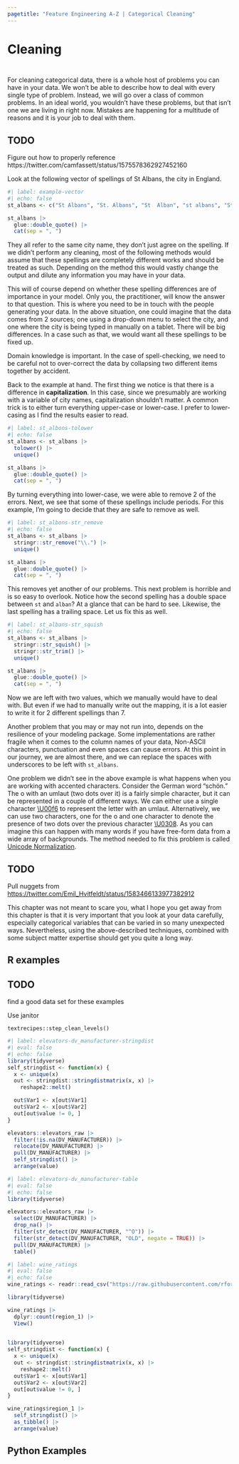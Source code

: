```yaml
---
pagetitle: "Feature Engineering A-Z | Categorical Cleaning"
---
```


# Cleaning {#sec-categorical-cleaning}

::: {style="visibility: hidden; height: 0px;"}
## Cleaning
:::

For cleaning categorical data, there is a whole host of problems you can have in your data.
We won't be able to describe how to deal with every single type of problem.
Instead, we will go over a class of common problems.
In an ideal world, you wouldn't have these problems, but that isn't one we are living in right now.
Mistakes are happening for a multitude of reasons and it is your job to deal with them.

::: callout-caution
# TODO

Figure out how to properly reference https://twitter.com/camfassett/status/1575578362927452160
:::

Look at the following vector of spellings of St Albans, the city in England.

```r
#| label: example-vector
#| echo: false
st_albans <- c("St Albans", "St. Albans", "St  Alban", "st albans", "St. Alban", "St Albans ", "st Albans")

st_albans |>
  glue::double_quote() |>
  cat(sep = ", ")
```

They all refer to the same city name, they don't just agree on the spelling.
If we didn't perform any cleaning, most of the following methods would assume that these spellings are completely different works and should be treated as such.
Depending on the method this would vastly change the output and dilute any information you may have in your data.

This will of course depend on whether these spelling differences are of importance in your model.
Only you, the practitioner, will know the answer to that question.
This is where you need to be in touch with the people generating your data.
In the above situation, one could imagine that the data comes from 2 sources; one using a drop-down menu to select the city, and one where the city is being typed in manually on a tablet.
There will be big differences.
In a case such as that, we would want all these spellings to be fixed up.

Domain knowledge is important.
In the case of spell-checking, we need to be careful not to over-correct the data by collapsing two different items together by accident.

Back to the example at hand.
The first thing we notice is that there is a difference in **capitalization**.
In this case, since we presumably are working with a variable of city names, capitalization shouldn't matter.
A common trick is to either turn everything upper-case or lower-case.
I prefer to lower-casing as I find the results easier to read.

```r
#| label: st_albons-tolower
#| echo: false
st_albans <- st_albans |>
  tolower() |>
  unique()

st_albans |>
  glue::double_quote() |>
  cat(sep = ", ")
```

By turning everything into lower-case, we were able to remove 2 of the errors.
Next, we see that some of these spellings include periods.
For this example, I'm going to decide that they are safe to remove as well.

```r
#| label: st_albons-str_remove
#| echo: false
st_albans <- st_albans |>
  stringr::str_remove("\\.") |>
  unique()

st_albans |>
  glue::double_quote() |>
  cat(sep = ", ")
```

This removes yet another of our problems.
This next problem is horrible and is so easy to overlook.
Notice how the second spelling has a double space between `st` and `alban`?
At a glance that can be hard to see.
Likewise, the last spelling has a trailing space.
Let us fix this as well.

```r
#| label: st_albans-str_squish
#| echo: false
st_albans <- st_albans |>
  stringr::str_squish() |>
  stringr::str_trim() |>
  unique()

st_albans |>
  glue::double_quote() |>
  cat(sep = ", ")
```

Now we are left with two values, which we manually would have to deal with.
But even if we had to manually write out the mapping, it is a lot easier to write it for 2 different spellings than 7.

Another problem that you may or may not run into, depends on the resilience of your modeling package.
Some implementations are rather fragile when it comes to the column names of your data, Non-ASCII characters, punctuation and even spaces can cause errors.
At this point in our journey, we are almost there, and we can replace the spaces with underscores to be left with `st_albans`.

One problem we didn't see in the above example is what happens when you are working with accented characters.
Consider the German word “schön.” The o with an umlaut (two dots over it) is a fairly simple character, but it can be represented in a couple of different ways.
We can either use a single character [\\U00f6](https://www.fileformat.info/info/unicode/char/00f6/index.htm) to represent the letter with an umlaut.
Alternatively, we can use two characters, one for the o and one character to denote the presence of two dots over the previous character [\\U0308](https://www.fileformat.info/info/unicode/char/0308/index.htm).
As you can imagine this can happen with many words if you have free-form data from a wide array of backgrounds.
The method needed to fix this problem is called [Unicode Normalization](https://unicode.org/reports/tr15/).

::: callout-caution
# TODO

Pull nuggets from <https://twitter.com/Emil_Hvitfeldt/status/1583466133977382912>
:::

This chapter was not meant to scare you, what I hope you get away from this chapter is that it is very important that you look at your data carefully, especially categorical variables that can be varied in so many unexpected ways.
Nevertheless, using the above-described techniques, combined with some subject matter expertise should get you quite a long way.

## R examples

::: callout-caution
# TODO

find a good data set for these examples
:::

Use janitor

`textrecipes::step_clean_levels()`

```r
#| label: elevators-dv_manufacturer-stringdist
#| eval: false
#| echo: false
library(tidyverse)
self_stringdist <- function(x) {
  x <- unique(x)
  out <- stringdist::stringdistmatrix(x, x) |>
    reshape2::melt()

  out$Var1 <- x[out$Var1]
  out$Var2 <- x[out$Var2]
  out[out$value != 0, ]
}

elevators::elevators_raw |>
  filter(!is.na(DV_MANUFACTURER)) |>
  relocate(DV_MANUFACTURER) |>
  pull(DV_MANUFACTURER) |>
  self_stringdist() |>
  arrange(value)
```

```r
#| label: elevators-dv_manufacturer-table
#| eval: false
#| echo: false
library(tidyverse)

elevators::elevators_raw |>
  select(DV_MANUFACTURER) |>
  drop_na() |>
  filter(str_detect(DV_MANUFACTURER, "^O")) |>
  filter(str_detect(DV_MANUFACTURER, "OLD", negate = TRUE)) |>
  pull(DV_MANUFACTURER) |>
  table()

```

```r
#| label: wine_ratings
#| eval: false
#| echo: false
wine_ratings <- readr::read_csv("https://raw.githubusercontent.com/rfordatascience/tidytuesday/master/data/2019/2019-05-28/winemag-data-130k-v2.csv")

library(tidyverse)

wine_ratings |>
  dplyr::count(region_1) |>
  View()

  
library(tidyverse)
self_stringdist <- function(x) { 
  x <- unique(x)
  out <- stringdist::stringdistmatrix(x, x) |>    
    reshape2::melt()  
  out$Var1 <- x[out$Var1]  
  out$Var2 <- x[out$Var2]  
  out[out$value != 0, ]
}

wine_ratings$region_1 |>
  self_stringdist() |>
  as_tibble() |>
  arrange(value)
```

## Python Examples
